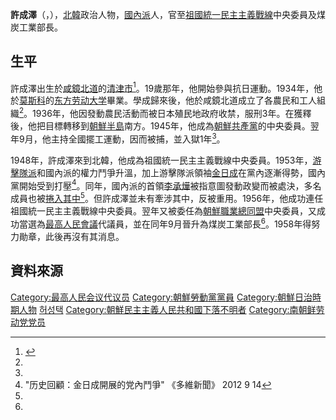 {{noteTA
|G1=Country
|1=zh:北朝鮮; zh-cn:朝鲜; zh-tw:朝鮮; zh-hk:朝鮮; zh-sg:朝鲜;
}}

'''許成澤'''（{{lang-ko|허성택}}，{{bd|1908年||？|}}），[[北韓|北韓]]政治人物，[[南朝鲜劳动党|國內派]]人，官至[[祖國統一民主主義戰線|祖國統一民主主義戰線]]中央委員及煤炭工業部長。

==生平==
許成澤出生於[[咸鏡北道|咸鏡北道]]的[[清津市|清津市]]<ref name="encykorea">{{Cite web |url=http://encykorea.aks.ac.kr/Contents/Contents?contents_id=E0063084 |title=허성택 |access-date=2013-12-22 |archive-url=https://web.archive.org/web/20160307113132/http://encykorea.aks.ac.kr/Contents/Contents?contents_id=E0063084 |archive-date=2016-03-07 |dead-url=yes }}</ref>。19歲那年，他開始參與抗日運動。1934年，他於[[莫斯科|莫斯科]]的[[东方劳动大学|东方劳动大学]]畢業。學成歸來後，他於咸鏡北道成立了各農民和工人組織<ref name="encykorea"/>。1936年，他因發動農民活動而被日本殖民地政府收禁，服刑3年。在獲釋後，他把目標轉移到[[朝鮮半島|朝鮮半島]]南方。1945年，他成為[[朝鮮共產黨|朝鮮共產黨]]的中央委員。翌年9月，他主持全國擺工運動，因而被捕，並入獄1年<ref name="encykorea"/>。

1948年，許成澤來到北韓，他成為祖國統一民主主義戰線中央委員。1953年，[[游擊隊派|游擊隊派]]和國內派的權力鬥爭升溫，加上游擊隊派領袖[[金日成|金日成]]在黨內逐漸得勢，國內黨開始受到打壓<ref name="多維">"历史回顧：金日成開展的党內鬥爭" 《多維新聞》 2012 9 14</ref>。同年，國內派的首領[[李承燁_(政治家)|李承燁]]被指意圖發動政變而被處決，多名成員也被[[朴憲永、李承燁間諜事件|捲入其中]]<ref name="多維"/>。但許成澤並未有牽涉其中，反被重用。1956年，他成功連任祖國統一民主主義戰線中央委員。翌年又被委任為[[朝鮮職業總同盟|朝鮮職業總同盟]]中央委員，又成功當選為[[最高人民會議|最高人民會議]]代議員，並在同年9月晉升為煤炭工業部長<ref name="encykorea"/>。1958年得努力勛章，此後再沒有其消息。

==資料來源==
{{reflist}}

[[Category:最高人民会议代议员|Category:最高人民会议代议员]]
[[Category:朝鮮勞動黨黨員|Category:朝鮮勞動黨黨員]]
[[Category:朝鮮日治時期人物|Category:朝鮮日治時期人物]]
[[Category:咸鏡北道出身人物|허성택]]
[[Category:朝鮮民主主義人民共和國下落不明者|Category:朝鮮民主主義人民共和國下落不明者]]
[[Category:南朝鲜劳动党党员|Category:南朝鲜劳动党党员]]